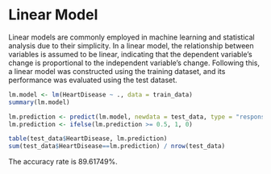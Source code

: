 # Linear Model

Linear models are commonly employed in machine learning and statistical analysis due to their simplicity. In a linear model, the relationship between variables is assumed to be linear, indicating that the dependent variable's change is proportional to the independent variable's change. Following this, a linear model was constructed using the training dataset, and its performance was evaluated using the test dataset.

```r
lm.model <- lm(HeartDisease ~ ., data = train_data)
summary(lm.model)

lm.prediction <- predict(lm.model, newdata = test_data, type = "response")
lm.prediction <- ifelse(lm.prediction >= 0.5, 1, 0)

table(test_data$HeartDisease, lm.prediction)
sum(test_data$HeartDisease==lm.prediction) / nrow(test_data)
```
The accuracy rate is 89.61749%. 



